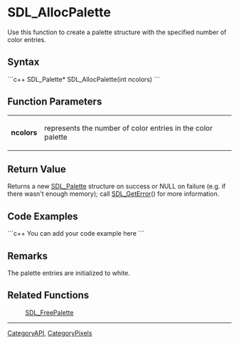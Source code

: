 <!-- pragma section-numbers off -->
<!-- pragma disable-camelcase -->

= SDL_AllocPalette =
Use this function to create a palette structure with the specified number of color entries.


== Syntax ==
```c++
SDL_Palette* SDL_AllocPalette(int ncolors)
```

== Function Parameters ==
{|
|'''ncolors'''
|represents the number of color entries in the color palette
|}

== Return Value ==
Returns a new [[SDL_Palette]] structure on success or NULL on failure (e.g. if there wasn't enough memory); call [[SDL_GetError]]() for more information.

== Code Examples ==
```c++
You can add your code example here
```

== Remarks ==
The palette entries are initialized to white.

== Related Functions ==
:[[SDL_FreePalette]]

----
[[CategoryAPI]], [[CategoryPixels]]
